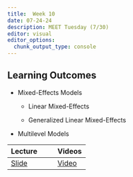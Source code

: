 ```yaml
---
title:  Week 10
date: 07-24-24
description: MEET Tuesday (7/30)
editor: visual
editor_options: 
  chunk_output_type: console
---
```


## Learning Outcomes

-   Mixed-Effects Models

    -   Linear Mixed-Effects

    -   Generalized Linear Mixed-Effects

-   Multilevel Models

| Lecture                                                 | Videos                                |
|:--------------------------------------------------------|:--------------------------------------|
| [Slide](http://m497.inqs.info/lectures/10#/title-slide) | [Video](https://youtu.be/F6Wk0a8d14w) |
